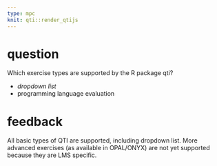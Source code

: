 ```yaml
---
type: mpc
knit: qti::render_qtijs
---
```


# question

Which exercise types are supported by the R package qti?

- *dropdown list*
- programming language evaluation

# feedback

All basic types of QTI are supported, including dropdown list. More advanced exercises (as available in OPAL/ONYX) are not yet supported because they are LMS specific.
